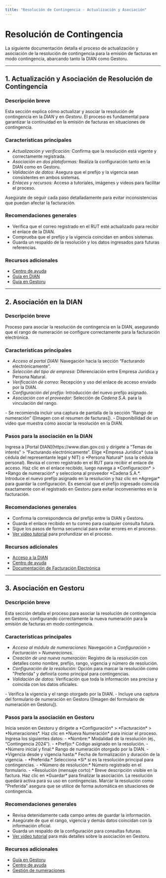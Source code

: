 ```yaml
---
title: "Resolución de Contingencia - Actualización y Asociación"
---
```


# Resolución de Contingencia

La siguiente documentación detalla el proceso de actualización y asociación de la resolución de contingencia para la emisión de facturas en modo contingencia, abarcando tanto la DIAN como Gestoru.

---

## 1. Actualización y Asociación de Resolución de Contingencia

### Descripción breve
Esta sección explica cómo actualizar y asociar la resolución de contingencia en la *DIAN* y en *Gestoru*. El proceso es fundamental para garantizar la continuidad en la emisión de facturas en situaciones de contingencia.

### Características principales
- *Actualización y verificación:* Confirma que la resolución está vigente y correctamente registrada.
- *Asociación en dos plataformas:* Realiza la configuración tanto en la DIAN como en Gestoru.
- *Validación de datos:* Asegura que el prefijo y la vigencia sean consistentes en ambos sistemas.
- *Enlaces y recursos:* Acceso a tutoriales, imágenes y videos para facilitar el proceso.

<Note>
Asegúrate de seguir cada paso detalladamente para evitar inconsistencias que puedan afectar la facturación.
</Note>

### Recomendaciones generales
- Verifica que el correo registrado en el RUT esté actualizado para recibir el enlace de la DIAN.
- Comprueba que el prefijo y la vigencia coincidan en ambos sistemas.
- Guarda un respaldo de la resolución y los datos ingresados para futuras referencias.

### Recursos adicionales
- [Centro de ayuda](https://ayuda.gestoru.com)
- [Guía en DIAN](https://ayuda.gestoru.com/ayuda/resolucion-contingencia/dian)
- [Guía en Gestoru](https://ayuda.gestoru.com/ayuda/resolucion-contingencia/gestoru)

---

## 2. Asociación en la DIAN

### Descripción breve
Proceso para asociar la resolución de contingencia en la DIAN, asegurando que el rango de numeración se configure correctamente para la facturación electrónica.

### Características principales
- *Acceso al portal DIAN:* Navegación hacia la sección “Facturando electrónicamente”.
- *Selección del tipo de empresa:* Diferenciación entre Empresa Jurídica y Persona Natural.
- *Verificación de correo:* Recepción y uso del enlace de acceso enviado por la DIAN.
- *Configuración del prefijo:* Introducción del nuevo prefijo asignado.
- *Asociación con el proveedor:* Selección de *Cadena S.A.* para la vinculación del rango.

<Card title="Aspectos Clave">
  - Se recomienda incluir una captura de pantalla de la sección “Rango de numeración” ([Imagen con el resumen de facturas]).
  - Disponibilidad de un video que muestra cómo asociar la resolución en la DIAN.
</Card>

### Pasos para la asociación en la DIAN
<Steps>
  <Step title="Acceder al portal DIAN">
    Ingresa a [Portal DIAN](https://www.dian.gov.co) y dirígete a “Temas de interés” > “Facturando electrónicamente”.
  </Step>
  <Step title="Seleccionar el tipo de empresa">
    Elige *Empresa Jurídica* (usa la cédula del representante legal y NIT) o *Persona Natural* (usa la cédula personal).
  </Step>
  <Step title="Revisión del correo">
    Revisa el correo registrado en el RUT para recibir el enlace de acceso.
  </Step>
  <Step title="Acceder y configurar">
    Haz clic en el enlace recibido, luego navega a *Configuración* > *Rango de numeración* y selecciona al proveedor *Cadena S.A.*.
  </Step>
  <Step title="Configurar el prefijo">
    Introduce el nuevo prefijo asignado en la resolución y haz clic en *Agregar* para guardar la configuración.
  </Step>
</Steps>

<Info>
Es esencial que el prefijo ingresado coincida exactamente con el registrado en Gestoru para evitar inconvenientes en la facturación.
</Info>

### Recomendaciones generales
- Confirma la correspondencia del prefijo entre la DIAN y Gestoru.
- Guarda el enlace recibido en tu correo para cualquier consulta futura.
- Sigue los pasos de forma secuencial para evitar errores en el proceso.
- [Ver video tutorial](https://ayuda.gestoru.com/ayuda/resolucion-contingencia/dian) para profundizar en el proceso.

### Recursos adicionales
- [Acceso a la DIAN](https://ayuda.gestoru.com/ayuda/resolucion-contingencia/dian)
- [Centro de ayuda](https://ayuda.gestoru.com)
- [Documentación de Facturación Electrónica](https://ayuda.gestoru.com/facturacionresoluciones/resolucion-facturacion-pos)

---

## 3. Asociación en Gestoru

### Descripción breve
Esta sección detalla el proceso para asociar la resolución de contingencia en Gestoru, configurando correctamente la nueva numeración para la emisión de facturas en modo contingencia.

### Características principales
- *Acceso al módulo de numeraciones:* Navegación a *Configuración* > *Facturación* > *Numeraciones*.
- *Creación de una nueva numeración:* Registro de la resolución con detalles como nombre, prefijo, rango, vigencia y número de resolución.
- *Configuración de la resolución:* Opción para marcar la resolución como "Preferida" y definirla como principal para contingencias.
- *Validación de datos:* Verificación que toda la información sea precisa y coincida con los datos oficiales.

<Card title="Puntos Importantes">
  - Verifica la vigencia y el rango otorgado por la DIAN.
  - Incluye una captura del formulario de numeración en Gestoru ([Imagen del formulario de numeración en Gestoru]).
</Card>

### Pasos para la asociación en Gestoru
<Steps>
  <Step title="Acceder a Gestoru">
    Inicia sesión en Gestoru y dirígete a *Configuración* > *Facturación* > *Numeraciones*.
  </Step>
  <Step title="Crear una nueva numeración">
    Haz clic en *Nueva Numeración* para iniciar el proceso.
  </Step>
  <Step title="Completar la información">
    Ingresa los siguientes datos:
    - *Nombre:* Modalidad de la resolución (ej., “Contingencia 2024”).
    - *Prefijo:* Código asignado en la resolución.
    - *Número inicial y final:* Rango de numeración otorgado por la DIAN.
    - *Vigencia desde y vigencia hasta:* Fecha de formalización y duración de la vigencia.
    - *Preferida:* Selecciona *Sí* si es la resolución principal para contingencias.
    - *Número de resolución:* Número registrado en el formulario.
    - *Resolución (mensaje corto):* Breve descripción visible en la factura.
  </Step>
  <Step title="Guardar y confirmar">
    Haz clic en *Guardar* para finalizar la asociación. La resolución quedará activa para su uso en contingencias.
  </Step>
</Steps>

<Tip>
Marcar la resolución como "Preferida" asegura que se utilice de forma automática en situaciones de contingencia.
</Tip>

### Recomendaciones generales
- Revisa detenidamente cada campo antes de guardar la información.
- Asegúrate de que el rango, vigencia y demás datos coincidan con la información oficial.
- Guarda un respaldo de la configuración para consultas futuras.
- [Ver video tutorial](https://ayuda.gestoru.com/ayuda/resolucion-contingencia/gestoru) para más detalles sobre la asociación en Gestoru.

### Recursos adicionales
- [Guía en Gestoru](https://ayuda.gestoru.com/ayuda/resolucion-contingencia/gestoru)
- [Centro de ayuda](https://ayuda.gestoru.com)
- [Gestión de numeraciones](https://ayuda.gestoru.com/ayuda/numeraciones)